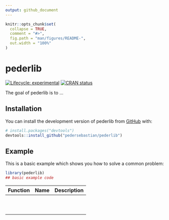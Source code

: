 ```yaml
---
output: github_document
---
```


<!-- README.md is generated from README.Rmd. Please edit that file -->

```r
knitr::opts_chunk$set(
  collapse = TRUE,
  comment = "#>",
  fig.path = "man/figures/README-",
  out.width = "100%"
)
```

# pederlib

<!-- badges: start -->

[![Lifecycle: experimental](https://img.shields.io/badge/lifecycle-experimental-orange.svg)](https://lifecycle.r-lib.org/articles/stages.html#experimental) [![CRAN status](https://www.r-pkg.org/badges/version/pederlib)](https://CRAN.R-project.org/package=pederlib)

<!-- badges: end -->

The goal of pederlib is to ...

## Installation

You can install the development version of pederlib from [GitHub](https://github.com/) with:

``` r
# install.packages("devtools")
devtools::install_github("pedersebastian/pederlib")
```

## Example

This is a basic example which shows you how to solve a common problem:

```r
library(pederlib)
## basic example code
```

| Function | Name | Description |
|----------|------|-------------|
|          |      |             |
|          |      |             |
|          |      |             |
|          |      |             |
|          |      |             |
|          |      |             |
|          |      |             |
|          |      |             |
|          |      |             |
|          |      |             |

